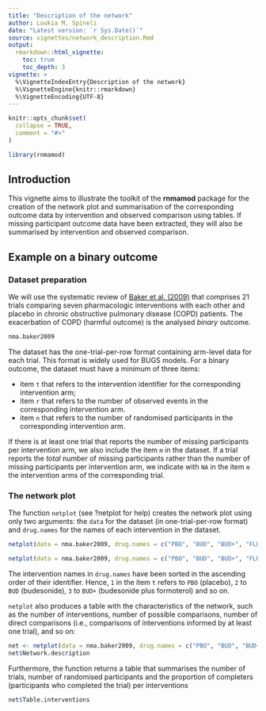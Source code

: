 ```yaml
---
title: "Description of the network"
author: Loukia M. Spineli
date: "Latest version: `r Sys.Date()`"
source: vignettes/network_description.Rmd
output: 
  rmarkdown::html_vignette:
    toc: true
    toc_depth: 3
vignette: >
  %\VignetteIndexEntry{Description of the network}
  %\VignetteEngine{knitr::rmarkdown}
  %\VignetteEncoding{UTF-8}
---
```


```r
knitr::opts_chunk$set(
  collapse = TRUE,
  comment = "#>"
)
```

```r
library(rnmamod)
```

## Introduction

This vignette aims to illustrate the toolkit of the **rnmamod** package for the creation of the network plot and summarisation of the corresponding outcome data by intervention and observed comparison using tables. If missing participant outcome data have been extracted, they will also be summarised by intervention and observed comparison.

## Example on a binary outcome 

### Dataset preparation

We will use the systematic review of [Baker et al. (2009)](https://pubmed.ncbi.nlm.nih.gov/19637942/) that comprises 21 trials comparing seven pharmacologic interventions with each other and placebo in chronic obstructive pulmonary disease (COPD) patients. The exacerbation of COPD (harmful outcome) is the analysed *binary* outcome. 

```r
nma.baker2009
```

The dataset has the one-trial-per-row format containing arm-level data for each trial. This format is widely used for BUGS models. For a binary outcome, the dataset must have a minimum of three items: 

- item `t` that refers to the intervention identifier for the corresponding intervention arm;
- item `r` that refers to the number of observed events in the corresponding intervention arm. 
- item `n` that refers to the number of randomised participants in the corresponding intervention arm.

If there is at least one trial that reports the number of missing participants per intervention arm, we also include the item `m` in the dataset. If a trial reports the *total* number of missing participants rather than the number of missing participants per intervention arm, we indicate with `NA` in the item `m` the intervention arms of the corresponding trial.

### The network plot

The function `netplot` (see ?netplot for help) creates the network plot using only two arguments: the `data` for the dataset (in one-trial-per-row format) and `drug.names` for the names of each intervention in the dataset.

```r
netplot(data = nma.baker2009, drug.names = c("PBO", "BUD", "BUD+", "FLU", "FLU+", "FOR", "SAL", "TIO"))
```

```r
netplot(data = nma.baker2009, drug.names = c("PBO", "BUD", "BUD+", "FLU", "FLU+", "FOR", "SAL", "TIO"))
```

The intervention names in `drug.names` have been sorted in the ascending order of their identifier. Hence, `1` in the item `t` refers to `PBO` (placebo), `2` to `BUD` (budesonide), `3` to `BUD+` (budesonide plus formoterol) and so on. 

`netplot` also produces a table with the characteristics of the network, such as the number of interventions, number of possible comparisons, number of direct comparisons (i.e., comparisons of interventions informed by at least one trial), and so on:

```r
net <- netplot(data = nma.baker2009, drug.names = c("PBO", "BUD", "BUD+", "FLU", "FLU+", "FOR", "SAL", "TIO"))
net$Network.description
```

Furthermore, the function returns a table that summarises the number of trials, number of randomised participants and the proportion of completers (participants who completed the trial) per interventions

```r
net$Table.interventions
```
